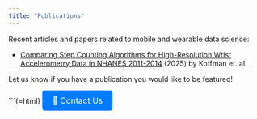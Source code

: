 ```yaml
---
title: "Publications"
---
```


Recent articles and papers related to mobile and wearable data science: 

+ [Comparing Step Counting Algorithms for High-Resolution Wrist Accelerometry Data in NHANES 2011-2014](https://pubmed.ncbi.nlm.nih.gov/39589008/) (2025) by Koffman et. al.


Let us know if you have a publication you would like to be featured! 

```{=html}
<a href="mailto:wearableds@gmail.com" class="contact-button">📩 Contact Us</a>

<style>
  .contact-button {
    display: inline-block;
    padding: 10px 20px;
    font-size: 16px;
    color: #fff;
    background-color: #007bff;
    text-decoration: none;
    border-radius: 5px;
    transition: background-color 0.3s;
  }
  
  .contact-button:hover {
    background-color: #0056b3;
  }
</style>
